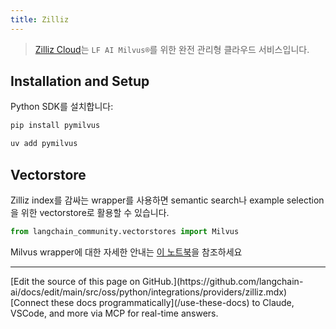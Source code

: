 ```yaml
---
title: Zilliz
---
```


>[Zilliz Cloud](https://zilliz.com/doc/quick_start)는 `LF AI Milvus®`를 위한 완전 관리형 클라우드 서비스입니다.


## Installation and Setup

Python SDK를 설치합니다:
<CodeGroup>
```bash pip
pip install pymilvus
```

```bash uv
uv add pymilvus
```
</CodeGroup>

## Vectorstore

Zilliz index를 감싸는 wrapper를 사용하면 semantic search나 example selection을 위한 vectorstore로 활용할 수 있습니다.

```python
from langchain_community.vectorstores import Milvus
```

Milvus wrapper에 대한 자세한 안내는 [이 노트북](/oss/python/integrations/vectorstores/zilliz)을 참조하세요

---

<Callout icon="pen-to-square" iconType="regular">
    [Edit the source of this page on GitHub.](https://github.com/langchain-ai/docs/edit/main/src/oss/python/integrations/providers/zilliz.mdx)
</Callout>
<Tip icon="terminal" iconType="regular">
    [Connect these docs programmatically](/use-these-docs) to Claude, VSCode, and more via MCP for    real-time answers.
</Tip>
